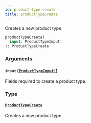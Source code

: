 ```yaml
---
id: product-type-create
title: productTypeCreate
---
```


Creates a new product type.

```graphql
productTypeCreate(
  input: ProductTypeInput!
): ProductTypeCreate

```

### Arguments

#### `input` ([`ProductTypeInput!`](/docs/developer/api-reference/inputs/product-type-input))

Fields required to create a product type.

### Type

#### [`ProductTypeCreate`](/docs/developer/api-reference/objects/product-type-create)

Creates a new product type.
